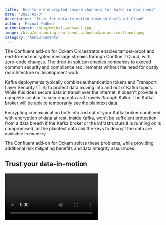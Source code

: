 ```yaml
---
title: 'End-to-end encrypted secure channels for Kafka in Confluent'
date: '2023-03-3'
description: 'Trust for data-in-motion through Confluent Cloud'
author: 'Mrinal Wadhwa'
authorAvatar: /blog/mrinal-wadhwa-1.jpg
image: /blog/announcing_confluent_addon/ockam-and-confluent.png
category: 'Announcements'
---
```


The Confluent add-on for Ockam Orchestrator enables tamper-proof and end-to-end encrypted message streams through Confluent Cloud, with zero-code changes. The drop-in solution enables companies to exceed common security and compliance requirements without the need for costly rearchitecture or development work.

Kafka deployments typically combine authentication tokens and Transport Layer Security (TLS) to protect data moving into and out of Kafka topics. While this does secure data in transit over the Internet, it doesn't provide a complete solution to securing data as it travels _through_ Kafka. The Kafka broker will be able to temporarily see the plaintext data.

Encrypting communication both into and out of your Kafka broker combined with encryption of data at rest, inside Kafka, won't be sufficient protection from a data breach if the Kafka broker or the infrastructure it is running on is compromised, as the plaintext data and the keys to decrypt the data are available in memory.

The Confluent add-on for Ockam solves these problems, while providing additional risk mitigating benefits and data integrity assurances.

## Trust your data-in-motion

<Video src="/blog/announcing_confluent_addon/intro.mp4" track="/blog/announcing_confluent_addon/intro.vtt" />

<br/>

Your team has decided that integrating a stream processing platform into your systems is the best way to meet both the scale and agility needs of your business, and Apache Kafka was the obvious choice for the platform to use. You've also decided to take advantage of using an experienced managed platform in Confluent Cloud so that your team can focus on adding value rather than running infrastructure. The development is complete, the team has a working solution where producers can send data to Confluent Cloud, and consumers are able to receive it on the other side. Communication between your producers, consumers, and Confluent Cloud is encrypted and secure using Transport Layer Security (TLS) so you're about to proceed with moving things into production usage.

A security and compliance review has surfaced a problem. While _you_ trust Confluent Cloud, the increased focus on reducing supply-chain risk means that having data move through their systems unencrypted no longer meets your security requirements. How do you mitigate the risk to your business should some other vendor in your supply chain have a security breach? You need to be able to ensure that:

1. There is no possibility for a third-party to read the data while it's in transit
2. A third-party can not modify the data while it's in transit
3. Only authenticated and authorized parties can produce data

Without solutions to both of these there is a risk that a security breach in your own supply-chain can not only expose your sensitive data, but cause unexpected downstream escalations of their own.

## Integrate with no code changes

Let me take you through a complete working example of how, in just a few minutes, you can configure and integrate an entire end-to-end solution that ensures that your data is always encrypted and tamper-proof while in motion through Kafka and Confluent.

### Initial setup of Ockam

If you’ve previously set up Ockam you can skip this section and move straight to the two examples below.

```bash
brew install build-trust/ockam/ockam
```

_(if you’re not using brew for package management we have [installation instructions for other systems](https://docs.ockam.io/reference/command#install) in our documentation)_

Once installed you need to enroll your local identity with Ockam Orchestrator, run the command below and follow the instructions provided:

```bash
ockam enroll
```

### Configure the Confluent add-on

We're assuming here that you've already got a working cluster on Confluent Cloud (and the Kafka Command Line Tools that come with the [latest Kafka distribution](https://kafka.apache.org/quickstart)), so the first step is to configure your Ockam project to use the Confluent add-on by pointing it to your bootstrap server address:

```bash
ockam project addon configure confluent \
  --bootstrap-server YOUR_CONFLUENT_CLOUD_BOOTSTRAP_SERVER_ADDRESS
```

As the administrator of the Ockam project, you're able to control what other identities are allowed to enroll themselves into your project by issuing unique one-time use enrollment tickets. We'll start by creating one for our consumer:​

```bash
ockam project ticket --attribute role=member --relay "*" > consumer.ticket
```
... and then one for the first producer:

```bash
ockam project ticket --attribute role=member --relay "*" > producer1.ticket
```

The last configuration file we need to generate is `kafka.config`, which will be where you store the username and password you use to access your cluster on Confluent Cloud:

```bash
cat > kafka.config <<EOF
request.timeout.ms=30000
security.protocol=SASL_PLAINTEXT
sasl.mechanism=PLAIN
sasl.jaas.config=org.apache.kafka.common.security.plain.PlainLoginModule required \
        username="YOUR_CONFLUENT_CLOUD_KAFKA_CLUSTER_API_KEY" \
        password="YOUR_CONFLUENT_CLOUD_KAFKA_CLUSTER_API_SECRET";
EOF
```

### Configure consumers to receive encrypted messages

On your consumer node you'll start by creating a new identity (you'll need the Ockam Command installed, so repeat the install instructions if you're doing this on a separate host):

```bash
ockam identity create consumer
```

Copy the `consumer.ticket` file from the previous section, and then use them to authenticate and enroll this identity into your Ockam project:

```bash
ockam project enroll consumer.ticket \
  --identity consumer
```

An Ockam node is a way to connect securely connect different services to each other, so we'll create one here that we'll use to communicate through the Confluent Cloud cluster using the identity we just created:

```bash
ockam node create consumer \
  --identity consumer
```

Once that completes we can now expose our Kafka bootstrap server. This is like the remote Kafka bootstrap server and brokers have become virtually adjacent on `localhost:4000`:

```bash
ockam kafka-consumer create --at consumer
```

Copy the `kafka.config` file across, and use it to create a new topic that we'll use for sending messages between the producer and consumer in this demo (in this case we've called the topic `demo-topic`)

```bash
kafka-topics.sh \
  --bootstrap-server localhost:4000 \
  --command-config kafka.config \
  --create \
  --topic demo-topic \
  --partitions 3
```

The final step is to start our consumer script, pointing it to `localhost:4000` as our bootstrap server:

```bash
kafka-console-consumer.sh \
  --topic demo-topic \
  --bootstrap-server localhost:4000 \
  --consumer.config kafka.config
```

The consumer code will push all communication into the Ockam node process that is running on the local host. That local Ockam process will automatically manage the generation of cryptographic keys, establishing a secure channel for communication with any producer nodes, and then subsequently receiving, decrypting, and forwarding on any messages that are received from the broker running on our Confluent Cloud cluster.

### Send encrypted messages from multiple producers

To have messages for our consumer to process, we need to have something producing them. We'll go through a very similar process now but instead create the parts necessary for a producer. We start once again by creating an identity on the producer's host (again, install the Ockam Command on that host if required):

```bash
ockam identity create producer1
```

Copy over the `producer1.ticket` file from the earlier section and use it to authenticate and enroll into our Ockam project:

```bash
ockam project enroll producer1.ticket \
  --identity producer1
```

Create a node and link it to both the project and identity we've created:

```bash
ockam node create producer1 \
  --identity producer1
```

And expose our Kafka bootstrap server on port `5000` so we can start sending messages through Confluent Cloud:

```bash
ockam kafka-producer create --at producer1
```

Make sure to copy the `kafka.config` file across, and start your producer:

```bash
kafka-console-producer.sh \
  --topic demo-topic \
  --bootstrap-server localhost:5000 \
  --producer.config kafka.config
```

Your existing producer code will now be running, communicating with the broker via the secure portal we've created that has exposed the Kafka bootstrap server and Kafka brokers on local ports, and sending messages through to the consumer that was setup in the previous step. However all message payloads will be transparently encrypted as they enter the node on the producer, and not decrypted until they exit the consumer node. At no point in transit can the broker see the plaintext message payload that was initially sent by the producer.

To take this example further you could repeat this step for _N_ number of producers by generating a new enrollment ticket for each, and then repeating the steps in this section.

If you look at the encrypted messages inside Confluent Cloud, they will render as unrecognizable characters like in the following screen capture:

![End-to-end Encrypted Messages bing written to demo-topic in Kafka in Confluent Cloud](/blog/announcing_confluent_addon/ockam-end-to-end-encryption-kafka-confluent.gif)

## End-to-end encrypted message streams

An example that only takes a few minutes to implement means it can be easy to miss a number of the important improvements to security and integrity that comes from this approach:

* <b>Unique keys per identity</b>: each consumer and producer generates its own cryptographic keys, and is issued its own unique credentials. They then use these to establish a mutually trusted secure channel between each other. By removing the dependency on a third-party service to store or distribute keys you're able to reduce your vulnerability surface area and eliminate single points of failure.

* <b>Tamper-proof data transfer</b>: by pushing control of keys to the edges of the system, where authenticated encryption and decryption occurs, no other parties in the supply-chain are able to modify the data in transit. You can be assured that the data you receive at the consumer is exactly what was sent by your producers. You can also be assured that only authorized producers can write to a topic ensuring that the data in your topic is highly trustworthy.  If you have even more stringent requirements you can take control of your credential authority and enforce granular authorization policies.

* <b>Reduced exposure window</b>: Ockam secure channels regularly rotate authentication keys and session secrets. This approach means that if one of those session secrets was exposed your total data exposure window is limited to the small duration that secret was in use. Rotating authentication keys means that even when the identity keys of a producer are compromised - no historical data is compromised. You can selectively remove the compromised producer and its data. With centralized shared key distribution approaches there is the risk that all current and historical data can’t be trusted after a breach because it may have been tampered with or stolen. Ockam's approach eliminates the risk of compromised historical data and minimizes the risk to future data using automatically rotating keys.

All these benefits are possible, today, with no code changes and minimal configuration change to existing deployments.

## Next steps

* If you haven't already followed the example in this guide, you can [get started using Ockam](https://docs.ockam.io/) for free by following the instructions in our documentation.
* If you’d like to talk specifically about this or other potential use cases for Ockam, the team would be more than happy to [chat with you](https://www.ockam.io/contact/form).
* Alternatively you can join us, and an ever growing community of developers who want to build trust by making applications that are secure-by-design, in the [Build Trust Discord server](https://discord.gg/RAbjRr3kds) or on [Github](https://github.com/build-trust/ockam).
